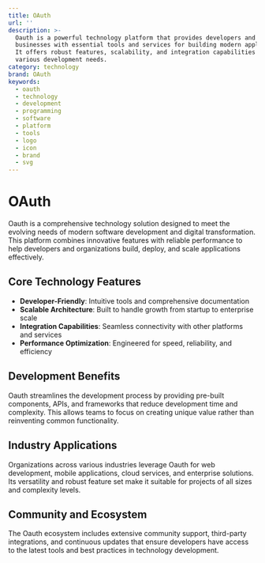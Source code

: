 ```yaml
---
title: OAuth
url: ''
description: >-
  Oauth is a powerful technology platform that provides developers and
  businesses with essential tools and services for building modern applications.
  It offers robust features, scalability, and integration capabilities for
  various development needs.
category: technology
brand: OAuth
keywords:
  - oauth
  - technology
  - development
  - programming
  - software
  - platform
  - tools
  - logo
  - icon
  - brand
  - svg
---
```


# OAuth

Oauth is a comprehensive technology solution designed to meet the evolving needs of modern software development and digital transformation. This platform combines innovative features with reliable performance to help developers and organizations build, deploy, and scale applications effectively.

## Core Technology Features

- **Developer-Friendly**: Intuitive tools and comprehensive documentation
- **Scalable Architecture**: Built to handle growth from startup to enterprise scale
- **Integration Capabilities**: Seamless connectivity with other platforms and services
- **Performance Optimization**: Engineered for speed, reliability, and efficiency

## Development Benefits

Oauth streamlines the development process by providing pre-built components, APIs, and frameworks that reduce development time and complexity. This allows teams to focus on creating unique value rather than reinventing common functionality.

## Industry Applications

Organizations across various industries leverage Oauth for web development, mobile applications, cloud services, and enterprise solutions. Its versatility and robust feature set make it suitable for projects of all sizes and complexity levels.

## Community and Ecosystem

The Oauth ecosystem includes extensive community support, third-party integrations, and continuous updates that ensure developers have access to the latest tools and best practices in technology development.
